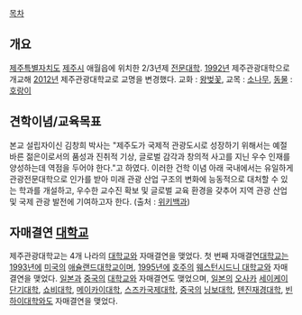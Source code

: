 [[목차]]

== 개요 ==

[[제주특별자치도]] [[제주시]] 애월읍에 위치한 2/3년제 [[전문대학]].
[[1992년]] 제주관광대학으로 개교해 [[2012년]] 제주관광대학교로 교명을 변경했다.
교화 : [[왕]][[벚꽃]], 교목 : [[소나무]], [[동물]] : [[호랑이]]

== 견학이념/교육목표 ==

본교 설립자이신 김창희 박사는 "제주도가 국제적 관광도시로 성장하기 위해서는 예절바른 젊은이로서의 품성과 진취적 기상, 글로벌 감각과 창의적 사고를 지닌 우수 인재를 양성하는데 역점을 두어야 한다."고 하였다. 이러한 건학 이념 아래 국내에서는 유일하게 관광전문대학으로 인가를 받아 미래 관광 산업 구조의 변화에 능동적으로 대처할 수 있는 학과를 개설하고, 우수한 교수진 확보 및 글로벌 교육 환경을 갖추어 지역 관광 산업 및 국제 관광 발전에 기여하고자 한다.
(출처 : [[위키백과]])

== 자매결연 [[대학교]] ==

제주관광대학교는 4개 나라의 [[대학교]]와 자매결연을 맺었다. 첫 번째 자매결연[[대학교]]는 [[1993년]]에 [[미국]]의 [[애슐랜드대학교]]이며, [[1995년]]에 [[호주]]의 [[웨스턴시드니 대학교]]와 자매결연을 맺었다. [[일본]]과 [[중국]]의 [[대학교]]와 자매결연도 맺었으며, [[일본]]의 [[오사카]] [[세이케이단기대학]], [[쇼비대학]], [[메이카이대학]], [[스즈카국제대학]], [[중국]]의 [[닝보대학]], [[톈진재경대학]], [[빈하이대학]]와도 자매결연을 맺었다.
